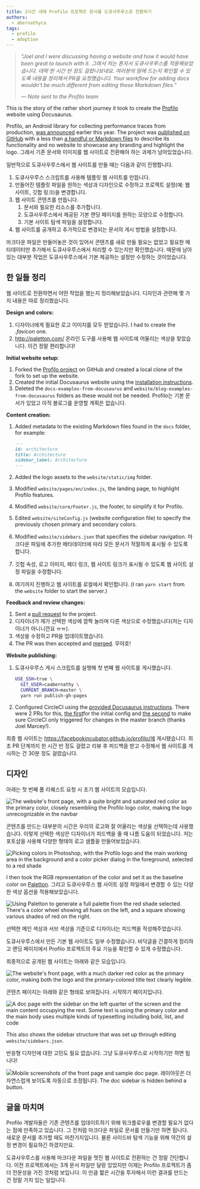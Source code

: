 ```yaml
---
title: 2시간 내에 Profilo 프로젝트 문서를 도큐사우루스로 전환하기
authors:
  - abernathyca
tags:
  - profilo
  - adoption
---
```


> _“Joel and I were discussing having a website and how it would have been great to launch with it. 그래서 저는 혼자서 도큐사우루스를 적용해보았습니다. 대략 한 시간 반 정도 걸렸나보네요. 여러분의 맘에 드는지 확인할 수 있도록 내용을 정리해서 PR을 요청했습니다. Your workflow for adding docs wouldn't be much different from editing those Markdown files.”_
>
> _— Note sent to the Profilo team_

This is the story of the rather short journey it took to create the [Profilo](https://facebookincubator.github.io/profilo/) website using Docusaurus.

Profilo, an Android library for collecting performance traces from production, [was announced](https://code.fb.com/android/profilo-understanding-app-performance-in-the-wild/) earlier this year. The project was [published on GitHub](https://github.com/facebookincubator/profilo/tree/802042f90f990998a272387e371b893af52465b8) with a less than [a handful or Markdown files](https://github.com/facebookincubator/profilo/tree/802042f90f990998a272387e371b893af52465b8/docs) to describe its functionality and no website to showcase any branding and highlight the logo. 그래서 기존 문서와 이미지를 웹 사이트로 전환해야 하는 과제가 남아있었습니다.

<!--truncate-->

일반적으로 도큐사우루스에서 웹 사이트를 만들 때는 다음과 같이 진행합니다.

1. 도큐사우루스 스크립트를 사용해 템플릿 웹 사이트를 만듭니다.
2. 만들어진 템플릿 파일을 원하는 색상과 디자인으로 수정하고 프로젝트 설정(예: 웹 사이트, 깃헙 링크)을 변경합니다.
3. 웹 사이트 콘텐츠를 만듭니다.
   1. 문서와 필요한 리소스를 추가합니다.
   2. 도큐사우루스에서 제공된 기본 랜딩 페이지를 원하는 모양으로 수정합니다.
   3. 기본 사이트 탐색 파일을 설정합니다.
4. 웹 사이트를 공개하고 추가적으로 변경되는 문서의 게시 방법을 설정합니다.

마크다운 파일은 만들어놓은 것이 있어서 콘텐츠를 새로 만들 필요는 없었고 필요한 메타데이터만 추가해서 도큐사우루스에서 처리할 수 있는지만 확인했습니다. 때문에 남아있는 대부분 작업은 도큐사우루스에서 기본 제공하는 설정만 수정하는 것이었습니다.

## 한 일들 정리

웹 사이트로 전환하면서 어떤 작업을 했는지 정리해보았습니다. 디자인과 관련해 몇 가지 내용은 따로 정리했습니다.

**Design and colors:**

1. 디자이너에게 필요한 로고 이미지를 모두 받았습니다. I had to create the _.favicon_ one.
2. http://paletton.com/ 온라인 도구를 사용해 웹 사이트에 어울리는 색상을 찾았습니다. 이건 정말 편리합니다!

**Initial website setup:**

1. Forked the [Profilo project](https://github.com/facebookincubator/profilo/) on GitHub and created a local clone of the fork to set up the website.
2. Created the initial Docusaurus website using the [installation instructions](https://v1.docusaurus.io/docs/en/installation.html).
3. Deleted the `docs-examples-from-docusaurus` and `website/blog-examples-from-docusaurus` folders as these would not be needed. Profilo는 기본 문서가 있었고 아직 블로그를 운영할 계획은 없습니다.

**Content creation:**

1. Added metadata to the existing Markdown files found in the `docs` folder, for example:

   ```md
   ---
   id: architecture
   title: Architecture
   sidebar_label: Architecture
   ---
   ```

2. Added the logo assets to the `website/static/img` folder.

3. Modified `website/pages/en/index.js`, the landing page, to highlight Profilo features.

4. Modified `website/core/Footer.js`, the footer, to simplify it for Profilo.

5. Edited `website/siteConfig.js` (website configuration file) to specify the previously chosen primary and secondary colors.

6. Modified `website/sidebars.json` that specifies the sidebar navigation. 마크다운 파일에 추가한 메타데이터에 따라 모든 문서가 적절하게 표시될 수 있도록 합니다.

7. 깃헙 속성, 로고 이미지, 헤더 링크, 웹 사이트 링크가 표시될 수 있도록 웹 사이트 설정 파일을 수정합니다.

8. 여기까지 진행하고 웹 사이트를 로컬에서 확인합니다. (I ran `yarn start` from the `website` folder to start the server.)

**Feedback and review changes:**

1. Sent a [pull request](https://github.com/facebookincubator/profilo/pull/6) to the project.
2. 디자이너가 제가 선택한 색상에 깜짝 놀라며 다른 색상으로 수정했습니다(저는 디자이너가 아니니깐요 ㅠㅠ).
3. 색상을 수정하고 PR을 업데이트했습니다.
4. The PR was then accepted and [merged](https://github.com/facebookincubator/profilo/commit/6ad033aaf5a7d54e6d842f45a5bccd051a8e45ad). 무야호!

**Website publishing:**

1. 도큐사우루스 게시 스크립트를 실행해 첫 번째 웹 사이트를 게시했습니다.

   ```bash
   USE_SSH=true \
     GIT_USER=caabernathy \
     CURRENT_BRANCH=master \
     yarn run publish-gh-pages
   ```

2. Configured CircleCI using the [provided Docusaurus instructions](https://v1.docusaurus.io/docs/en/publishing.html#automating-deployments-using-continuous-integration). There were 2 PRs for this, [the first](https://github.com/facebookincubator/profilo/pull/8)for the initial config and [the second](https://github.com/facebookincubator/profilo/pull/12) to make sure CircleCI only triggered for changes in the master branch (thanks Joel Marcey!).

최종 웹 사이트는 https://facebookincubator.github.io/profilo/에 게시됐습니다. 최초 PR 단계까지 한 시간 반 정도 걸렸고 리뷰 후 피드백을 받고 수정해서 웹 사이트를 게시하는 건 30분 정도 걸렸습니다.

## 디자인

아래는 첫 번째 풀 리퀘스트 요청 시 초기 웹 사이트의 모습입니다.

![The website's front page, with a quite bright and saturated red color as the primary color, closely resembling the Profilo logo color, making the logo unrecognizable in the navbar](/img/profilo_blog_post_website_initial.png)

콘텐츠를 만드는 대부분의 시간은 우리의 로고와 잘 어울리는 색상을 선택하는데 사용했습니다. 이렇게 선택한 색상은 디자이너가 피드백을 줄 때 나름 도움이 되었습니다. 저는 포토샵을 사용해 다양한 형태의 로고 샘플을 만들어보았습니다.

![Picking colors in Photoshop, with the Profilo logo and the main working area in the background and a color picker dialog in the foreground, selected to a red shade](/img/profilo_blog_post_photoshop_color_picker.png)

I then took the RGB representation of the color and set it as the baseline color on [Paletton](http://paletton.com/). 그리고 도큐사우루스 웹 사이트 설정 파일에서 변경할 수 있는 다양한 색상 옵션을 적용해보았습니다.

![Using Paletton to generate a full palette from the red shade selected. There's a color wheel showing all hues on the left, and a square showing various shades of red on the right.](/img/profilo_blog_post_palette_website_color_picker.png)

선택한 메인 색상과 서브 색상을 기준으로 디자이너는 피드백을 작성해주었습니다.

도큐사우루스에서 만든 기본 웹 사이트도 일부 수정했습니다. 바닥글을 간결하게 정리하고 랜딩 페이지에서 Profilo 프로젝트의 주요 기능을 확인할 수 있게 수정했습니다.

최종적으로 공개된 웹 사이트는 아래와 같은 모습입니다.

![The website's front page, with a much darker red color as the primary color, making both the logo and the primary-colored title text clearly legible.](/img/profilo_blog_post_website_final.png)

콘텐츠 페이지는 아래와 같은 형태로 보여집니다. 시작하기 페이지입니다.

![A doc page with the sidebar on the left quarter of the screen and the main content occupying the rest. Some text is using the primary color and the main body uses multiple kinds of typesetting including bold, list, and code](/img/profilo_blog_post_website_final_docs.png)

This also shows the sidebar structure that was set up through editing `website/sidebars.json`.

반응형 디자인에 대한 고민도 필요 없습니다. 그냥 도큐사우루스로 시작하기만 하면 됩니다!

![Mobile screenshots of the front page and sample doc page. 레이아웃은 더 자연스럽게 보이도록 자동으로 조정됩니다. The doc sidebar is hidden behind a button.](/img/profilo_blog_post_android_ios.png)

## 글을 마치며

Profilo 개발자들은 기존 콘텐츠를 업데이트하기 위해 워크플로우를 변경할 필요가 없다는 점에 만족하고 있습니다. 그 전처럼 마크다운 파일로 문서를 만들기만 하면 됩니다. 새로운 문서를 추가할 때도 마찬가지입니다. 물론 사이드바 탐색 기능을 위해 약간의 설정 변경이 필요하긴 하겠지만요.

도큐사우루스를 사용해 마크다운 파일을 멋진 웹 사이트로 전환하는 건 정말 간단합니다. 이전 프로젝트에서는 3개 문서 파일만 달랑 있었지만 이제는 Profilo 프로젝트가 좀 더 전문성을 가진 것처럼 보입니다. 이 만큼 짧은 시간을 투자해서 이런 결과를 만드는 건 정말 가치 있는 일입니다.
